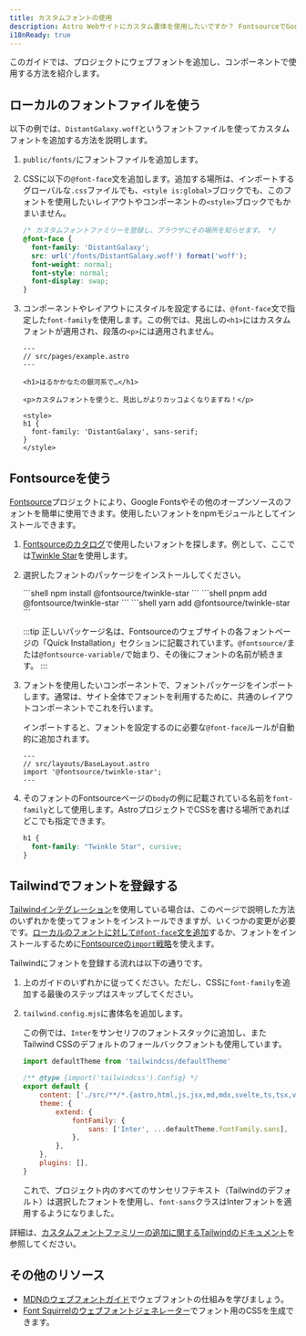 ```yaml
---
title: カスタムフォントの使用
description: Astro Webサイトにカスタム書体を使用したいですか？ FontsourceでGoogle Fontsを使用するか、お好みのフォントを追加してください。
i18nReady: true
---
```



このガイドでは、プロジェクトにウェブフォントを追加し、コンポーネントで使用する方法を紹介します。

## ローカルのフォントファイルを使う

以下の例では、`DistantGalaxy.woff`というフォントファイルを使ってカスタムフォントを追加する方法を説明します。

1. `public/fonts/`にフォントファイルを追加します。

1. CSSに以下の`@font-face`文を追加します。追加する場所は、インポートするグローバルな`.css`ファイルでも、`<style is:global>`ブロックでも、このフォントを使用したいレイアウトやコンポーネントの`<style>`ブロックでもかまいません。

    ```css
    /* カスタムフォントファミリーを登録し、ブラウザにその場所を知らせます。 */
    @font-face {
      font-family: 'DistantGalaxy';
      src: url('/fonts/DistantGalaxy.woff') format('woff');
      font-weight: normal;
      font-style: normal;
      font-display: swap;
    }
    ```

1. コンポーネントやレイアウトにスタイルを設定するには、`@font-face`文で指定した`font-family`を使用します。この例では、見出しの`<h1>`にはカスタムフォントが適用され、段落の`<p>`には適用されません。

    ```astro {10-12}
    ---
    // src/pages/example.astro
    ---

    <h1>はるかかなたの銀河系で…</h1>

    <p>カスタムフォントを使うと、見出しがよりカッコよくなりますね！</p>

    <style>
    h1 {
      font-family: 'DistantGalaxy', sans-serif;
    }
    </style>
    ```

## Fontsourceを使う

[Fontsource](https://fontsource.org/)プロジェクトにより、Google Fontsやその他のオープンソースのフォントを簡単に使用できます。使用したいフォントをnpmモジュールとしてインストールできます。

1. [Fontsourceのカタログ](https://fontsource.org/)で使用したいフォントを探します。例として、ここでは[Twinkle Star](https://fontsource.org/fonts/twinkle-star)を使用します。

2. 選択したフォントのパッケージをインストールしてください。

    <PackageManagerTabs>
      <Fragment slot="npm">
      ```shell
      npm install @fontsource/twinkle-star
      ```
      </Fragment>
      <Fragment slot="pnpm">
      ```shell
      pnpm add @fontsource/twinkle-star
      ```
      </Fragment>
      <Fragment slot="yarn">
      ```shell
      yarn add @fontsource/twinkle-star
      ```
      </Fragment>
    </PackageManagerTabs>

    :::tip
    正しいパッケージ名は、Fontsourceのウェブサイトの各フォントページの「Quick Installation」セクションに記載されています。`@fontsource/`または`@fontsource-variable/`で始まり、その後にフォントの名前が続きます。
    :::

3. フォントを使用したいコンポーネントで、フォントパッケージをインポートします。通常は、サイト全体でフォントを利用するために、共通のレイアウトコンポーネントでこれを行います。

    インポートすると、フォントを設定するのに必要な`@font-face`ルールが自動的に追加されます。

    ```astro
    ---
    // src/layouts/BaseLayout.astro
    import '@fontsource/twinkle-star';
    ---
    ```

4. そのフォントのFontsourceページの`body`の例に記載されている名前を`font-family`として使用します。AstroプロジェクトでCSSを書ける場所であればどこでも指定できます。

    ```css
    h1 {
      font-family: "Twinkle Star", cursive;
    }
    ```



## Tailwindでフォントを登録する

[Tailwindインテグレーション](/ja/guides/integrations-guide/tailwind/)を使用している場合は、このページで説明した方法のいずれかを使ってフォントをインストールできますが、いくつかの変更が必要です。[ローカルのフォントに対して`@font-face`文を追加](#ローカルのフォントファイルを使う)するか、フォントをインストールするために[Fontsourceの`import`戦略](#fontsourceを使う)を使えます。

Tailwindにフォントを登録する流れは以下の通りです。

1. 上のガイドのいずれかに従ってください。ただし、CSSに`font-family`を追加する最後のステップはスキップしてください。
1. `tailwind.config.mjs`に書体名を追加します。

    この例では、`Inter`をサンセリフのフォントスタックに追加し、またTailwind CSSのデフォルトのフォールバックフォントも使用しています。

    ```js title="tailwind.config.mjs" ins={1,8-10}
    import defaultTheme from 'tailwindcss/defaultTheme'

    /** @type {import('tailwindcss').Config} */
    export default {
    	content: ['./src/**/*.{astro,html,js,jsx,md,mdx,svelte,ts,tsx,vue}'],
    	theme: {
    		extend: {
    			fontFamily: {
    				sans: ['Inter', ...defaultTheme.fontFamily.sans],
    			},
    		},
    	},
    	plugins: [],
    }
    ```

    これで、プロジェクト内のすべてのサンセリフテキスト（Tailwindのデフォルト）は選択したフォントを使用し、`font-sans`クラスはInterフォントを適用するようになりました。

詳細は、[カスタムフォントファミリーの追加に関するTailwindのドキュメント](https://tailwindcss.com/docs/font-family#using-custom-values)を参照してください。

## その他のリソース

- [MDNのウェブフォントガイド](https://developer.mozilla.org/ja/docs/Learn/CSS/Styling_text/Web_fonts)でウェブフォントの仕組みを学びましょう。
- [Font Squirrelのウェブフォントジェネレーター](https://www.fontsquirrel.com/tools/webfont-generator)でフォント用のCSSを生成できます。
